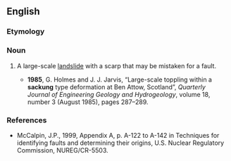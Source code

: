 {{also|Sackung}}
==English==

===Etymology===
{{bor|en|de|Sackung}}

===Noun===
{{en-noun|s|sackungen}}

# {{lb|en|geology}} A large-scale [[landslide]] with a scarp that may be mistaken for a fault.
#* '''1985''', G. Holmes and J. J. Jarvis, “Large-scale toppling within a '''sackung''' type deformation at Ben Attow, Scotland”, ''Quarterly Journal of Engineering Geology and Hydrogeology'', volume 18, number 3 (August 1985), pages 287–289.

===References===
* McCalpin, J.P., 1999, Appendix A, p. A-122 to A-142 in Techniques for identifying faults and determining their origins, U.S. Nuclear Regulatory Commission, NUREG/CR-5503.